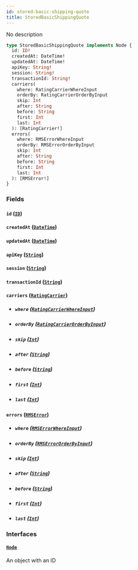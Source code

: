```yaml
---
id: stored-basic-shipping-quote
title: StoredBasicShippingQuote
---
```


No description

```graphql
type StoredBasicShippingQuote implements Node {
  id: ID!
  createdAt: DateTime!
  updatedAt: DateTime!
  apiKey: String!
  session: String!
  transactionId: String!
  carriers(
    where: RatingCarrierWhereInput
    orderBy: RatingCarrierOrderByInput
    skip: Int
    after: String
    before: String
    first: Int
    last: Int
  ): [RatingCarrier!]
  errors(
    where: RMSErrorWhereInput
    orderBy: RMSErrorOrderByInput
    skip: Int
    after: String
    before: String
    first: Int
    last: Int
  ): [RMSError!]
}
```

### Fields

#### `id` ([`ID`](../rate-manager-service/scalars/id))

#### `createdAt` ([`DateTime`](../rate-manager-service/scalars/date-time))

#### `updatedAt` ([`DateTime`](../rate-manager-service/scalars/date-time))

#### `apiKey` ([`String`](../rate-manager-service/scalars/string))

#### `session` ([`String`](../rate-manager-service/scalars/string))

#### `transactionId` ([`String`](../rate-manager-service/scalars/string))

#### `carriers` ([`RatingCarrier`](../rate-manager-service/objects/rating-carrier))

- ##### `where` ([`RatingCarrierWhereInput`](../rate-manager-service/inputs/rating-carrier-where-input))

- ##### `orderBy` ([`RatingCarrierOrderByInput`](../rate-manager-service/enums/rating-carrier-order-by-input))

- ##### `skip` ([`Int`](../rate-manager-service/scalars/int))

- ##### `after` ([`String`](../rate-manager-service/scalars/string))

- ##### `before` ([`String`](../rate-manager-service/scalars/string))

- ##### `first` ([`Int`](../rate-manager-service/scalars/int))

- ##### `last` ([`Int`](../rate-manager-service/scalars/int))

#### `errors` ([`RMSError`](../rate-manager-service/objects/rmserror))

- ##### `where` ([`RMSErrorWhereInput`](../rate-manager-service/inputs/rmserror-where-input))

- ##### `orderBy` ([`RMSErrorOrderByInput`](../rate-manager-service/enums/rmserror-order-by-input))

- ##### `skip` ([`Int`](../rate-manager-service/scalars/int))

- ##### `after` ([`String`](../rate-manager-service/scalars/string))

- ##### `before` ([`String`](../rate-manager-service/scalars/string))

- ##### `first` ([`Int`](../rate-manager-service/scalars/int))

- ##### `last` ([`Int`](../rate-manager-service/scalars/int))

### Interfaces

#### [`Node`](../rate-manager-service/interfaces/node)

An object with an ID
